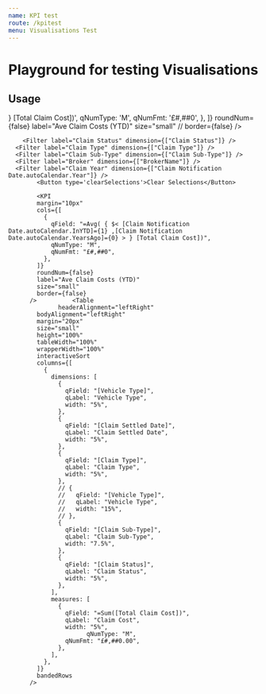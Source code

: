 ```yaml
---
name: KPI test
route: /kpitest
menu: Visualisations Test
---
```


<h1 style={{ margin: '0px' }}>Playground for testing Visualisations</h1>

## Usage


<Playground>
<Motor    config={{
            host: "localhost",
            secure: false,
            port: 19077,
            prefix: "",
            appId: "e2533176-1426-4089-bf50-4f3c2b4e7b58"
  }}> 
  <KPI
    margin="10px"
    cols={[
      {
        qField:
          '=Avg( { $< [Claim Notification Date.autoCalendar.InYTD]={1} ,[Claim Notification Date.autoCalendar.YearsAgo]={0} > } [Total Claim Cost])',
        qNumType: 'M',
        qNumFmt: '£#,##0',
      },
    ]}
    roundNum={false}
    label="Ave Claim Costs (YTD)"
    size="small"
   // border={false}
  />


        <Filter label="Claim Status" dimension={["Claim Status"]} />
      <Filter label="Claim Type" dimension={["Claim Type"]} />
      <Filter label="Claim Sub-Type" dimension={["Claim Sub-Type"]} />
      <Filter label="Broker" dimension={["BrokerName"]} />
      <Filter label="Claim Year" dimension={["Claim Notification Date.autoCalendar.Year"]} />
            <Button type='clearSelections'>Clear Selections</Button>
         
            <KPI
            margin="10px"
            cols={[
              {
                qField: "=Avg( { $< [Claim Notification Date.autoCalendar.InYTD]={1} ,[Claim Notification Date.autoCalendar.YearsAgo]={0} > } [Total Claim Cost])",
                qNumType: "M",
                qNumFmt: "£#,##0",
              },
            ]}
            roundNum={false}
            label="Ave Claim Costs (YTD)"
            size="small"
            border={false}
          />          <Table
                  headerAlignment="leftRight"
            bodyAlignment="leftRight"
            margin="20px"
            size="small"
            height="100%"
            tableWidth="100%"
            wrapperWidth="100%"
            interactiveSort
            columns={[
              {
                dimensions: [
                  {
                    qField: "[Vehicle Type]",
                    qLabel: "Vehicle Type",
                    width: "5%",
                  },
                  {
                    qField: "[Claim Settled Date]",
                    qLabel: "Claim Settled Date",
                    width: "5%",
                  },
                  {
                    qField: "[Claim Type]",
                    qLabel: "Claim Type",
                    width: "5%",
                  },
                  // {
                  //   qField: "[Vehicle Type]",
                  //   qLabel: "Vehicle Type",
                  //   width: "15%",
                  // },
                  {
                    qField: "[Claim Sub-Type]",
                    qLabel: "Claim Sub-Type",
                    width: "7.5%",
                  },
                  {
                    qField: "[Claim Status]",
                    qLabel: "Claim Status",
                    width: "5%",
                  },
                ],
                measures: [
                  {
                    qField: "=Sum([Total Claim Cost])",
                    qLabel: "Claim Cost",
                    width: "5%",
                          qNumType: "M",
                    qNumFmt: "£#,##0.00",
                  },
                ],
              },
            ]}
            bandedRows
          />
      
     
  </Motor>
</Playground>
